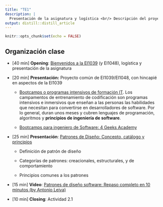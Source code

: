 ```yaml
---
title: "TE1"
description: |
  Presentación de la asignatura y logística <br/> Descripción del proyecto común <br/> Introducción a los patrones de diseño.
output: distill::distill_article
---
```


```r
knitr::opts_chunk$set(echo = FALSE)
```

## Organización clase

-   [40 min] **Opening**: [Bienvenidos a la EI1039](index.html) (y EI1048), logística y presentación de la asignatura

-   [20 min] **Presentación:** Proyecto común de EI1039/EI1048, con hincapié en aspectos de la EI1039

    - [Bootcamps o programas intensivos de formación IT](https://blog.talenthackers.net/mejores-bootcamps-y-programas-de-formacion-para-perfiles-it-en-espana#Los_mejores_bootcamps_o_programas_de_estudio_para_ingeniero_de_Software). Los campamentos de entrenamiento de codificación son programas intensivos e inmersivos que enseñan a las personas las habilidades que necesitan para convertirse en desarrolladores de software. Por lo general, duran unos meses y cubren lenguajes de programación, algoritmos y **principios de ingeniería de software**.

    - [Bootcamps para ingeniero de Software: 4 Geeks Academy](https://4geeksacademy.co/es/course/ingenieria-de-software-programacion)


-   [25 min] **Presentación**: [Patrones de Diseño: Concepto, catálogo y principios](slides/TE1_intro_patrones.html)

    -   Definición de patrón de diseño

    -   Categorías de patrones: creacionales, estructurales, y de comportamiento

    -   Principios comunes a los patrones

-   [15 min] **Video**: [Patrones de diseño software: Repaso completo en 10 minutos (by Antonio Leiva)](https://www.youtube.com/watch?v=6BHOeDL8vls)

-   [10 min] **Closing**: Actividad 2.1

